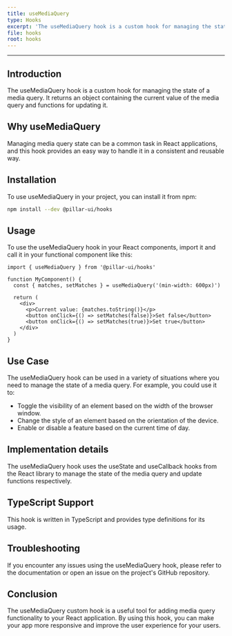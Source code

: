 ```yaml
---
title: useMediaQuery
type: Hooks
excerpt: 'The useMediaQuery hook is a custom hook for managing the state of a media query. It returns an object containing the current value of the media query and functions for updating it.'
file: hooks
root: hooks
---
```


---

## Introduction

The useMediaQuery hook is a custom hook for managing the state of a media query. It returns an object containing the current value of the media query and functions for updating it.

## Why useMediaQuery

Managing media query state can be a common task in React applications, and this hook provides an easy way to handle it in a consistent and reusable way.

## Installation

To use useMediaQuery in your project, you can install it from npm:

```bash
npm install --dev @pillar-ui/hooks
```

## Usage

To use the useMediaQuery hook in your React components, import it and call it in your functional component like this:

```tsx title='app.ts' showLineNumbers
import { useMediaQuery } from '@pillar-ui/hooks'

function MyComponent() {
  const { matches, setMatches } = useMediaQuery('(min-width: 600px)')

  return (
    <div>
      <p>Current value: {matches.toString()}</p>
      <button onClick={() => setMatches(false)}>Set false</button>
      <button onClick={() => setMatches(true)}>Set true</button>
    </div>
  )
}
```

## Use Case

The useMediaQuery hook can be used in a variety of situations where you need to manage the state of a media query. For example, you could use it to:

- Toggle the visibility of an element based on the width of the browser window.
- Change the style of an element based on the orientation of the device.
- Enable or disable a feature based on the current time of day.

## Implementation details

The useMediaQuery hook uses the useState and useCallback hooks from the React library to manage the state of the media query and update functions respectively.

## TypeScript Support

This hook is written in TypeScript and provides type definitions for its usage.

## Troubleshooting

If you encounter any issues using the useMediaQuery hook, please refer to the documentation or open an issue on the project's GitHub repository.

## Conclusion

The useMediaQuery custom hook is a useful tool for adding media query functionality to your React application. By using this hook, you can make your app more responsive and improve the user experience for your users.
